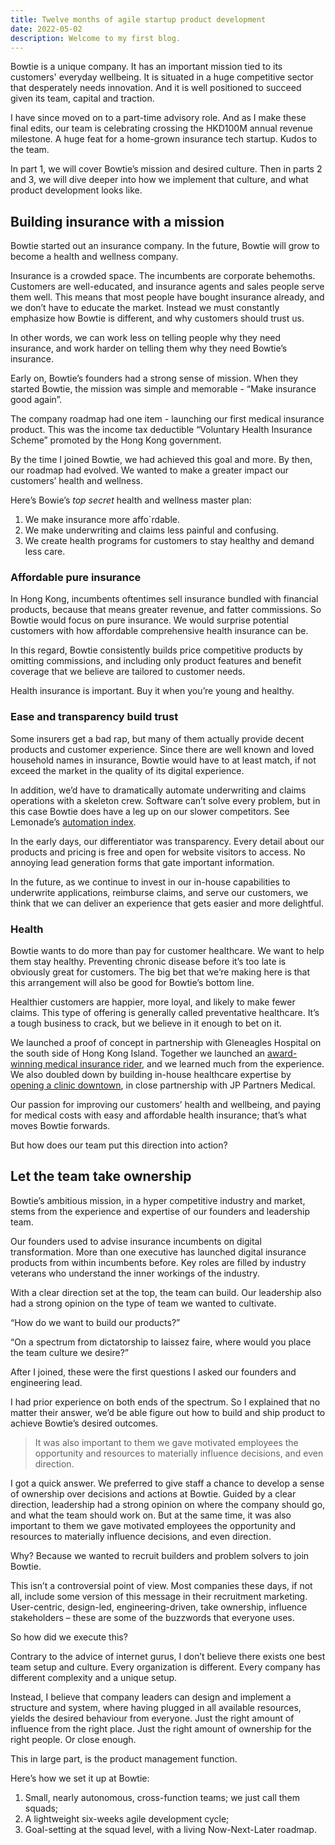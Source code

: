 ```yaml
---
title: Twelve months of agile startup product development
date: 2022-05-02
description: Welcome to my first blog.
---
```


Bowtie is a unique company. It has an important mission tied to its customers' everyday wellbeing. It is situated in a huge competitive sector that desperately needs innovation. And it is well positioned to succeed given its team, capital and traction.

I have since moved on to a part-time advisory role. And as I make these final edits, our team is celebrating crossing the HKD100M annual revenue milestone. A huge feat for a home-grown insurance tech startup. Kudos to the team.

In part 1, we will cover Bowtie’s mission and desired culture. Then in parts 2 and 3, we will dive deeper into how we implement that culture, and what product development looks like.

## Building insurance with a mission

Bowtie started out an insurance company. In the future, Bowtie will grow to become a health and wellness company.

Insurance is a crowded space. The incumbents are corporate behemoths. Customers are well-educated, and insurance agents and sales people serve them well. This means that most people have bought insurance already, and we don’t have to educate the market. Instead we must constantly emphasize how Bowtie is different, and why customers should trust us.

In other words, we can work less on telling people why they need insurance, and work harder on telling them why they need Bowtie’s insurance.

Early on, Bowtie’s founders had a strong sense of mission. When they started Bowtie, the mission was simple and memorable - “Make insurance good again”.

The company roadmap had one item - launching our first medical insurance product. This was the income tax deductible “Voluntary Health Insurance Scheme” promoted by the Hong Kong government.

By the time I joined Bowtie, we had achieved this goal and more. By then, our roadmap had evolved. We wanted to make a greater impact our customers’ health and wellness.

Here’s Bowie’s *top secret* health and wellness master plan:

1. We make insurance more affo`rdable.
2. We make underwriting and claims less painful and confusing.
3. We create health programs for customers to stay healthy and demand less care.

### Affordable pure insurance

In Hong Kong, incumbents oftentimes sell insurance bundled with financial products, because that means greater revenue, and fatter commissions. So Bowtie would focus on pure insurance. We would surprise potential customers with how affordable comprehensive health insurance can be.

In this regard, Bowtie consistently builds price competitive products by omitting commissions, and including only product features and benefit coverage that we believe are tailored to customer needs.

Health insurance is important. Buy it when you’re young and healthy.

### Ease and transparency build trust

Some insurers get a bad rap, but many of them actually provide decent products and customer experience. Since there are well known and loved household names in insurance, Bowtie would have to at least match, if not exceed the market in the quality of its digital experience.

In addition, we’d have to dramatically automate underwriting and claims operations with a skeleton crew. Software can’t solve every problem, but in this case Bowtie does have a leg up on our slower competitors. See Lemonade’s [automation index](https://www.lemonade.com/blog/two-years-transparency/).

In the early days, our differentiator was transparency. Every detail about our products and pricing is free and open for website visitors to access. No annoying lead generation forms that gate important information.

In the future, as we continue to invest in our in-house capabilities to underwrite applications, reimburse claims, and serve our customers, we think that we can deliver an experience that gets easier and more delightful.

### Health

Bowtie wants to do more than pay for customer healthcare. We want to help them stay healthy. Preventing chronic disease before it’s too late is obviously great for customers. The big bet that we’re making here is that this arrangement will also be good for Bowtie’s bottom line.

Healthier customers are happier, more loyal, and likely to make fewer claims. This type of offering is generally called preventative healthcare. It’s a tough business to crack, but we believe in it enough to bet on it.

We launched a proof of concept in partnership with Gleneagles Hospital on the south side of Hong Kong Island. Together we launched an [award-winning medical insurance rider](https://www.bowtie.com.hk/zh/insurance/vhis/gleneagles-wellness-package), and we learned much from the experience. We also doubled down by building in-house healthcare expertise by [opening a clinic downtown](https://bowtiejphealth.com/), in close partnership with JP Partners Medical.

Our passion for improving our customers’ health and wellbeing, and paying for medical costs with easy and affordable health insurance; that’s what moves Bowtie forwards.

But how does our team put this direction into action?

## Let the team take ownership

Bowtie’s ambitious mission, in a hyper competitive industry and market, stems from the experience and expertise of our founders and leadership team.

Our founders used to advise insurance incumbents on digital transformation. More than one executive has launched digital insurance products from within incumbents before. Key roles are filled by industry veterans who understand the inner workings of the industry.

With a clear direction set at the top, the team can build. Our leadership also had a strong opinion on the type of team we wanted to cultivate.

“How do we want to build our products?”

“On a spectrum from dictatorship to laissez faire, where would you place the team culture we desire?”

After I joined, these were the first questions I asked our founders and engineering lead.

I had prior experience on both ends of the spectrum. So I explained that no matter their answer, we’d be able figure out how to build and ship product to achieve Bowtie’s desired outcomes.

> It was also important to them we gave motivated employees the opportunity and resources to materially influence decisions, and even direction.

I got a quick answer. We preferred to give staff a chance to develop a sense of ownership over decisions and actions at Bowtie. Guided by a clear direction, leadership had a strong opinion on where the company should go, and what the team should work on. But at the same time, it was also important to them we gave motivated employees the opportunity and resources to materially influence decisions, and even direction.

Why? Because we wanted to recruit builders and problem solvers to join Bowtie.

This isn’t a controversial point of view. Most companies these days, if not all, include some version of this message in their recruitment marketing. User-centric, design-led, engineering-driven, take ownership, influence stakeholders – these are some of the buzzwords that everyone uses.

So how did we execute this?

Contrary to the advice of internet gurus, I don’t believe there exists one best team setup and culture. Every organization is different. Every company has different complexity and a unique setup.

Instead, I believe that company leaders can design and implement a structure and system, where having plugged in all available resources, yields the desired behaviour from everyone. Just the right amount of influence from the right place. Just the right amount of ownership for the right people. Or close enough.

This in large part, is the product management function.

Here’s how we set it up at Bowtie:

1. Small, nearly autonomous, cross-function teams; we just call them squads;
2. A lightweight six-weeks agile development cycle;
3. Goal-setting at the squad level, with a living Now-Next-Later roadmap.
